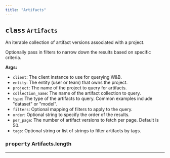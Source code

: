```yaml
---
title: "Artifacts"
---
```









## <kbd>class</kbd> `Artifacts`
An iterable collection of artifact versions associated with a project. 

Optionally pass in filters to narrow down the results based on specific criteria. 



**Args:**
 
 - `client`:  The client instance to use for querying W&B. 
 - `entity`:  The entity (user or team) that owns the project. 
 - `project`:  The name of the project to query for artifacts. 
 - `collection_name`:  The name of the artifact collection to query. 
 - `type`:  The type of the artifacts to query. Common examples include  "dataset" or "model". 
 - `filters`:  Optional mapping of filters to apply to the query. 
 - `order`:  Optional string to specify the order of the results. 
 - `per_page`:  The number of artifact versions to fetch per page. Default is 50. 
 - `tags`:  Optional string or list of strings to filter artifacts by tags. 


### <kbd>property</kbd> Artifacts.length





---


